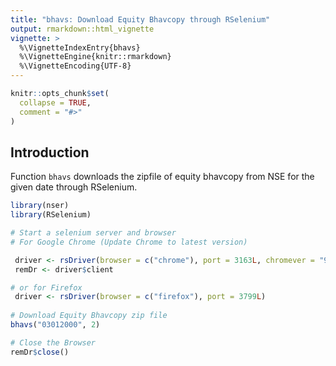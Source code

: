 ```yaml
---
title: "bhavs: Download Equity Bhavcopy through RSelenium"
output: rmarkdown::html_vignette
vignette: >
  %\VignetteIndexEntry{bhavs}
  %\VignetteEngine{knitr::rmarkdown}
  %\VignetteEncoding{UTF-8}
---
```


```r
knitr::opts_chunk$set(
  collapse = TRUE,
  comment = "#>"
)
```

## Introduction 

Function ```bhavs``` downloads the zipfile of equity bhavcopy from NSE for the given date through RSelenium. 


``` r
library(nser)
library(RSelenium)

# Start a selenium server and browser
# For Google Chrome (Update Chrome to latest version)

 driver <- rsDriver(browser = c("chrome"), port = 3163L, chromever = "91.0.4472.101")
 remDr <- driver$client

# or for Firefox
 driver <- rsDriver(browser = c("firefox"), port = 3799L)
 
# Download Equity Bhavcopy zip file
bhavs("03012000", 2)

# Close the Browser
remDr$close()

```
